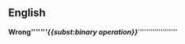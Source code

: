 ==English==

'''Wrong'''''''''{{subst:binary operation}}'''''''''{{subst:binary operation}}'''''''''{{subst:binary operation}}'''''''''{{subst:binary operation}}'''''''''{{subst:binary operation}}'''''''''{{subst:binary operation}}'''''''''{{subst:binary operation}}''''''<nowiki>{{subst:binary operation}}</nowiki>''''''''''''''''''''''''